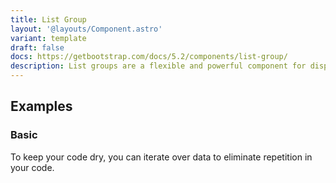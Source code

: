 ```yaml
---
title: List Group
layout: '@layouts/Component.astro'
variant: template
draft: false
docs: https://getbootstrap.com/docs/5.2/components/list-group/
description: List groups are a flexible and powerful component for displaying a series of content. Modify and extend them to support just about any content within.
---
```


## Examples

### Basic

To keep your code dry, you can iterate over data to eliminate repetition in your code.

<Example  component="ListGroup" variant="Basic" />

